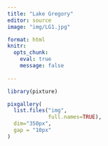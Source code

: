 ```yaml
---
title: "Lake Gregory"
editor: source
image: "img/LG1.jpg"

format: html
knitr: 
  opts_chunk: 
    eval: true
    message: false
    
---
```


```r
library(pixture)

pixgallery(
  list.files("img", 
             full.names=TRUE),
  dim="350px",
  gap = "10px"
)
```


